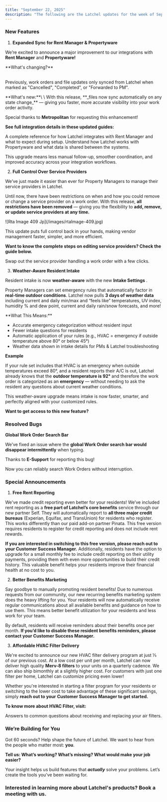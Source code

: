 ```yaml
---
title: "September 22, 2025"
description: "The following are the Latchel updates for the week of September 22, 2025."
---
```


### **New Features**

1. **Expanded Sync for Rent Manager & Propertyware**

We’re excited to announce a major improvement to our integrations with **Rent Manager** and **Propertyware!**

<Warning>
  **What's changing?**

  \
  Previously, work orders and file updates only synced from Latchel when marked as "Cancelled", "Completed", or "Forwarded to PM".
</Warning>

<Check>
  **What's new:**\
  \
  With this release, **_files now sync automatically on any state change_** — giving you faster, more accurate visibility into your work order activity.
</Check>

Special thanks to **Metropolitan** for requesting this enhancement!

**See full integration details in these updated guides:**

<CardGroup cols={2}>
  <Card title="Rent Manager Integration Reference Guide" icon="house-building" iconType="duotone" href="/s/topic/0TO5e000000h9wqGAA/Rent-Manager-Integration-Reference-Guide">
    A complete reference for how Latchel integrates with Rent Manager and what to expect during setup.
  </Card>
  <Card title="Propertyware Integration Reference Guide" icon="cloud-check" iconType="duotone" color="#ff9b8a" href="/s/topic/0TO5e000000h9wqGAA/Propertyware-Integration-Reference-Guide">
    Understand how Latchel works with Propertyware and what data is shared between the systems.
  </Card>
</CardGroup>

This upgrade means less manual follow-up, smoother coordination, and improved accuracy across your integration workflows.

2. **Full Control Over Service Providers**

We’ve just made it easier than ever for Property Managers to manage their service providers in Latchel.

Until now, there have been restrictions on when and how you could remove or change a service provider on a work order. With this release, **all restrictions have been removed** — giving you the flexibility to **add, remove, or update service providers at any time.**

<Frame>
  ![Rta Image 409 Jp](/images/rtaImage-409.jpg)
</Frame>

This update puts full control back in your hands, making vendor management faster, simpler, and more efficient.

**Want to know the complete steps on editing service providers? Check the guide below.**

<Card title="How to Change the Service Provider on a Work Order | How to Edit/Change the Service Provider Assigned on a Work Order" icon="house-person-return" iconType="duotone" horizontal href="https://help.latchel.com/s/topic/0TO5e000000h9wqGAA/How-to-Change-the-Service-Provider-on-a-Work-Order-New-Experience#how-to-edit%2Fchange-the-service-provider-assigned-on-a-work-order">
  Swap out the service provider handling a work order with a few clicks.
</Card>

3. **Weather-Aware Resident Intake**

Resident intake is now **weather-aware** with the new **Intake Settings** .

Property Managers can set emergency rules that automatically factor in **real-time outdoor conditions**. Latchel now pulls **3 days of weather data** including current and daily min/max and “feels like” temperatures, UV index, humidity % and dew point, current and daily rain/snow forecasts, and more!

<Check>
  **What This Means:**

  - Accurate emergency categorization without resident input
  - Fewer intake questions for residents
  - Automatic application of your rules (e.g., HVAC = emergency if outside temperature above 80° or below 45°)
  - Weather data shown in intake details for PMs & Latchel troubleshooting
</Check>

**Example**

If your rule set includes that HVAC is an emergency when outside temperatures exceed 80°, and a resident reports their A/C is out, Latchel already knows that the **outdoor temperature is 92°** and therefore the work order is categorized as an **emergency** — without needing to ask the resident any questions about current weather conditions.

This weather-aware upgrade means intake is now faster, smarter, and perfectly aligned with your customized rules.

**Want to get access to this new feature?**

<CardGroup cols={2}>
  <Card title="Get FREE access to our new customizable intake settings!" icon="calendar-day" iconType="duotone" color="#ff9b8a" horizontal href="https://calendly.com/d/cwvf-k4r-5kr/harmonia-upgrade-m">
    
  </Card>
</CardGroup>

### **Resolved Bugs**

**Global Work Order Search Bar**

We’ve fixed an issue where the **global Work Order search bar would disappear intermittently** when typing.

Thanks to **E-Support** for reporting this bug! 

Now you can reliably search Work Orders without interruption.

### **Special Announcements**

1. **Free Rent Reporting**

We've made credit reporting even better for your residents! We’ve included rent reporting as a **free part of Latchel’s core benefits** service through our new partner Self. They will automatically report to **all three major credit bureaus** (Experian, Equifax, and TransUnion) for residents who register. This works differently than our paid add-on partner Pinata. This free version requires residents to register for credit reporting and does not include rent rewards.

**If you are interested in switching to this free version, please reach out to your Customer Success Manager.** Additionally, residents have the option to upgrade for a small monthly fee to include credit reporting on their utility payments, providing them with even more opportunities to build their credit history. This valuable benefit helps your residents improve their financial health at no cost to you.

2. **Better Benefits Marketing**

Say goodbye to manually promoting resident benefits! Due to numerous requests from our community, our new recurring benefits marketing system does the heavy lifting for you. Your residents will now automatically receive regular communications about all available benefits and guidance on how to use them. This means better benefit utilization for your residents and less work for your team.

By default, residents will receive reminders about their benefits once per month. **If you’d like to disable these resident benefits reminders, please contact your Customer Success Manager.**

3. **Affordable HVAC Filter Delivery**

We're excited to announce our new HVAC filter delivery program at just ⅓ of our previous cost. At a low cost per unit per month, Latchel can now deliver high quality **Merv-8 filters** to your units on a quarterly cadence. We can also ship bimonthly at a slightly higher cost. For customers with just one filter per home, Latchel can customize pricing even lower!

Whether you're interested in starting a filter program for your residents or switching to the lower cost to take advantage of these significant savings, simply **reach out to your**  **Customer Success Manager to get started.**

**To know more about HVAC Filter, visit:**

<Card title="FAQ Air Filters for Residents" icon="air-conditioner" iconType="duotone" horizontal href="/s/topic/0TO5e000000h9wrGAA/FAQ-Air-Filters-for-Residents">
  Answers to common questions about receiving and replacing your air filters.
</Card>

### **We’re Building for You**

Got 60 seconds? Help shape the future of Latchel. We want to hear from the people who matter most: **you**.

**Tell us: What’s working? What’s missing? What would make your job easier?**

<CardGroup cols={2}>
  <Card title="Share your feedback here — it’s quick and impactful." icon="message-pen" iconType="duotone" color="#ff9b8a" horizontal href="https://forms.gle/fndzwWLczhkWjBQc8">
    
  </Card>
</CardGroup>

Your insight helps us build features that **_actually_** solve your problems. Let’s create the tools you’ve been waiting for.

### **Interested in learning more about Latchel's products? Book a meeting with us.**

<CardGroup cols={2}>
  <Card title="Get a Demo" icon="comments-question-check" iconType="duotone" color="#ff9b8a" horizontal href="https://latchel.com/demo-request-releases/">
    
  </Card>
</CardGroup>